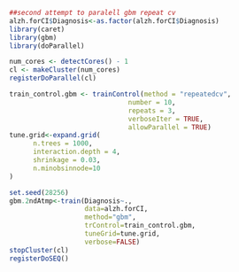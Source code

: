 ```r
##second attempt to paralell gbm repeat cv
alzh.forCI$Diagnosis<-as.factor(alzh.forCI$Diagnosis)
library(caret)
library(gbm)
library(doParallel)

num_cores <- detectCores() - 1
cl <- makeCluster(num_cores)  
registerDoParallel(cl)  

train_control.gbm <- trainControl(method = "repeatedcv",
                              number = 10,
                              repeats = 3,
                              verboseIter = TRUE,
                              allowParallel = TRUE)
tune.grid<-expand.grid(
      n.trees = 1000, 
      interaction.depth = 4, 
      shrinkage = 0.03,
      n.minobsinnode=10
)

set.seed(28256)
gbm.2ndAtmp<-train(Diagnosis~.,
                   data=alzh.forCI,
                   method="gbm",
                   trControl=train_control.gbm,
                   tuneGrid=tune.grid,
                   verbose=FALSE)
stopCluster(cl)
registerDoSEQ()
```